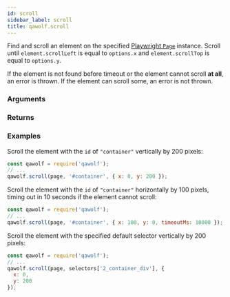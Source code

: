 ```yaml
---
id: scroll
sidebar_label: scroll
title: qawolf.scroll
---
```



<Syntax code="scroll(page, selector, options)" />

Find and scroll an element on the specified [Playwright `Page`](https://github.com/microsoft/playwright/blob/master/docs/api.md#class-page) instance. Scroll until `element.scrollLeft` is equal to `options.x` and `element.scrollTop` is equal to `options.y`.

If the element is not found before timeout or the element cannot scroll **at all**, an error is thrown. If the element can scroll some, an error is not thrown.

### Arguments

<ArgumentScroll />

### Returns

<ReturnVoid />

### Examples

Scroll the element with the `id` of `"container"` vertically by 200 pixels:

```js
const qawolf = require('qawolf');
// ...
qawolf.scroll(page, '#container', { x: 0, y: 200 });
```

Scroll the element with the `id` of `"container"` horizontally by 100 pixels, timing out in 10 seconds if the element cannot scroll:

```js
const qawolf = require('qawolf');
// ...
qawolf.scroll(page, '#container', { x: 100, y: 0, timeoutMs: 10000 });
```

Scroll the element with the specified default selector vertically by 200 pixels:

```js
const qawolf = require('qawolf');
// ...
qawolf.scroll(page, selectors['2_container_div'], {
  x: 0,
  y: 200
});
```
